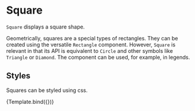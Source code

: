 
# Square

<Meta title="Core/Components/Shapes/Square" />

`Square` displays a square shape.

Geometrically, squares are a special types of rectangles. They can be created using the versatile `Rectangle` component. However, `Square` is relevant in that its API is equivalent to `Circle` and other symbols like `Triangle` or `Diamond`. The component can be used, for example, in legends.

<ArgsTable of={Square} />

## Styles

Squares can be styled using css.

<Canvas>
    <Story
        name="styled"
        args={{
            style: { fill: '#dd9999', stroke: '#993333', strokeWidth: '1px' },
            cx: 160,
            cy: 110,
            r: 20,
        }}
        component={Square}
        decorators={[ChartDecorator]}
    >
        {Template.bind({})}
    </Story>
</Canvas>
